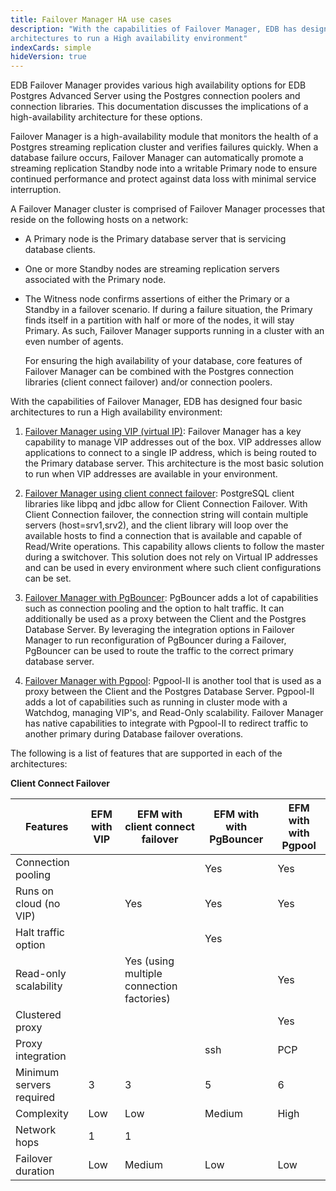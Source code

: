 ```yaml
---
title: Failover Manager HA use cases
description: "With the capabilities of Failover Manager, EDB has designed four basic
architectures to run a High availability environment"
indexCards: simple
hideVersion: true
---
```


EDB Failover Manager provides various high availability options for EDB
Postgres Advanced Server using the Postgres connection poolers and
connection libraries. This documentation discusses the implications of a
high-availability architecture for these options.

Failover Manager is a high-availability module that monitors the health
of a Postgres streaming replication cluster and verifies failures
quickly. When a database failure occurs, Failover Manager can
automatically promote a streaming replication Standby node into a
writable Primary node to ensure continued performance and protect
against data loss with minimal service interruption.

A Failover Manager cluster is comprised of Failover Manager processes
that reside on the following hosts on a network:

-   A Primary node is the Primary database server that is servicing
    database clients.

-   One or more Standby nodes are streaming replication servers
    associated with the Primary node.

-   The Witness node confirms assertions of either the Primary or a
    Standby in a failover scenario. If during a failure situation, the
    Primary finds itself in a partition with half or more of the nodes,
    it will stay Primary. As such, Failover Manager supports running in
    a cluster with an even number of agents.

    For ensuring the high availability of your database, core features of Failover Manager can be combined with the Postgres connection libraries (client connect failover) and/or connection poolers.

With the capabilities of Failover Manager, EDB has designed four basic
architectures to run a High availability environment:

1. [Failover Manager using VIP (virtual IP)](03_efm_vip): Failover Manager has a key
capability to manage VIP addresses out of the box. VIP addresses
allow applications to connect to a single IP address, which is being
routed to the Primary database server. This architecture is the most
basic solution to run when VIP addresses are available in your
environment.

2. [Failover Manager using client connect failover](04_efm_client_connect_failover):
PostgreSQL client libraries like libpq and jdbc allow for Client
Connection Failover. With Client Connection failover, the connection
string will contain multiple servers (host=srv1,srv2), and the
client library will loop over the available hosts to find a
connection that is available and capable of Read/Write operations.
This capability allows clients to follow the master during a
switchover. This solution does not rely on Virtual IP addresses and
can be used in every environment where such client configurations
can be set.

3. [Failover Manager with PgBouncer](05_efm_pgbouncer): PgBouncer adds a lot of capabilities such as connection pooling and the option to halt traffic. It can additionally be used as a proxy between the Client and the Postgres Database Server. By leveraging the integration options in Failover Manager to run reconfiguration of PgBouncer during a
Failover, PgBouncer can be used to route the traffic to the correct
primary database server.

4. [Failover Manager with Pgpool](06_efm_pgpool): Pgpool-II is
another tool that is used as a proxy between the Client and the
Postgres Database Server. Pgpool-II adds a lot of capabilities such
as running in cluster mode with a Watchdog, managing VIP's, and
Read-Only scalability. Failover Manager has native capabilities to
integrate with Pgpool-II to redirect traffic to another primary
during Database failover overations.

The following is a list of features that are supported in each of the
architectures:

**Client Connect Failover**

|Features | EFM with VIP | EFM with client connect failover | EFM with with PgBouncer | EFM with with Pgpool |
|---------------------------------------- | ----------------------- | ----------------------------------------- | ----------------------- | ---------------------|
|Connection pooling | | | Yes | Yes |
|Runs on cloud (no VIP) | | Yes | Yes | Yes |
|Halt traffic option | | | Yes | |
|Read-only scalability | | Yes (using multiple connection factories) | | Yes |
|Clustered proxy | | | | Yes |
|Proxy integration | | | ssh | PCP |
|Minimum servers required | 3 | 3 | 5 | 6 |
|Complexity | Low | Low | Medium | High |
|Network hops | 1 | 1 | | |
|Failover duration | Low | Medium | Low | Low |